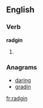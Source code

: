 ==English==

===Verb===
'''radgin'''

# {{present participle of|[[radge]]}}

===Anagrams===
* [[daring#English|daring]]
* [[gradin#English|gradin]]

[[fr:radgin]]